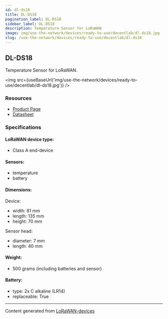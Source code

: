```yaml
---
id: dl-ds18
title: DL-DS18
pagination_label: DL-DS18
sidebar_label: DL-DS18
description: Temperature Sensor for LoRaWAN
image: img/use-the-network/devices/ready-to-use/decentlab/dl-ds18.jpg
slug: /use-the-network/devices/ready-to-use/decentlab/dl-ds18
---
```



## DL-DS18

Temperature Sensor for LoRaWAN.

<img src={useBaseUrl('img/use-the-network/devices/ready-to-use/decentlab/dl-ds18.jpg')} />

### Resources

- [Product Page](https://www.decentlab.com/products/temperature-sensor-for-lorawan)
- [Datasheet](https://cdn.decentlab.com/download/datasheets/Decentlab-DL-DS18-datasheet.pdf)

### Specifications

#### LoRaWAN device type:

- Class A end-device

#### Sensors:

- temperature
- battery

#### Dimensions:

Device:

- width: 81 mm
- length: 135 mm
- height: 70 mm

Sensor head:

- diameter: 7 mm
- length: 40 mm

#### Weight:

- 500 grams (including batteries and sensor)

#### Battery:

- type: 2x C alkaline (LR14)
- replaceable: True

---

Content generated from [LoRaWAN-devices](https://github.com/TheThingsNetwork/lorawan-devices)
